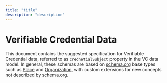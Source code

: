 ```yaml
---
title: "title"
description: "description"
---
```


<SEO title="Verifiable Credential Data" />

# Verifiable Credential Data

This document contains the suggested specification for Verifiable Credential data, referred to as `crednetialSubject` property in the VC data model. In general, these schemas are based on [schema.org](https://schema.org/docs/full.html) base types such as [Place](https://schema.org/Place) and [Organization](https://schema.org/Organization), with custom extensions for new concepts not described by schema.org.
